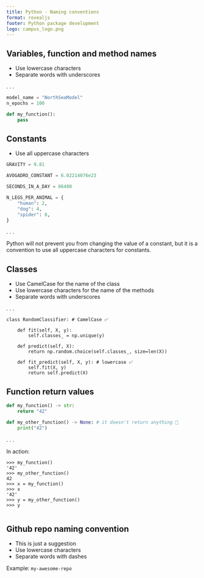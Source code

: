 ```yaml
---
title: Python - Naming conventions
format: revealjs
footer: Python package development
logo: campus_logo.png
---
```


## Variables, function and method names

* Use lowercase characters
* Separate words with underscores

. . .

```python
model_name = "NorthSeaModel"
n_epochs = 100

def my_function():
    pass
```

## Constants

* Use all uppercase characters

```python
GRAVITY = 9.81

AVOGADRO_CONSTANT = 6.02214076e23

SECONDS_IN_A_DAY = 86400

N_LEGS_PER_ANIMAL = {
    "human": 2,
    "dog": 4,
    "spider": 8,
}
```
. . .

Python will not prevent you from changing the value of a constant, but it is a convention to use all uppercase characters for constants.


## Classes

* Use CamelCase for the name of the class
* Use lowercase characters for the name of the methods
* Separate words with underscores

. . .

```.python
class RandomClassifier: # CamelCase ✅

    def fit(self, X, y):
        self.classes_ = np.unique(y)

    def predict(self, X):
        return np.random.choice(self.classes_, size=len(X))

    def fit_predict(self, X, y): # lowercase ✅
        self.fit(X, y)
        return self.predict(X)
```

## Function return values

```python
def my_function() -> str:
    return "42"

def my_other_function() -> None: # it doesn't return anything 🤔
    print("42")
```

. . .

In action:

```.python
>>> my_function()
'42'
>>> my_other_function()
42
>>> x = my_function()
>>> x
'42'
>>> y = my_other_function()
>>> y
   
```

## Github repo naming convention

* This is just a suggestion
* Use lowercase characters
* Separate words with dashes

Example: `my-awesome-repo`